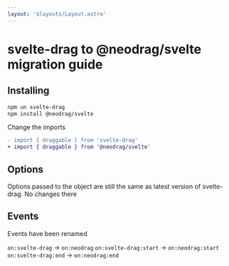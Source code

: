```yaml
---
layout: '$layouts/Layout.astro'
---
```


# svelte-drag to @neodrag/svelte migration guide

## Installing

```bash
npm un svelte-drag
npm install @neodrag/svelte
```

Change the imports

```diff
- import { draggable } from 'svelte-drag'
+ import { draggable } from '@neodrag/svelte'
```

## Options

Options passed to the object are still the same as latest version of svelte-drag. No changes there

## Events

Events have been renamed

`on:svelte-drag` -> `on:neodrag`
`on:svelte-drag:start` -> `on:neodrag:start`
`on:svelte-drag:end` -> `on:neodrag:end`
